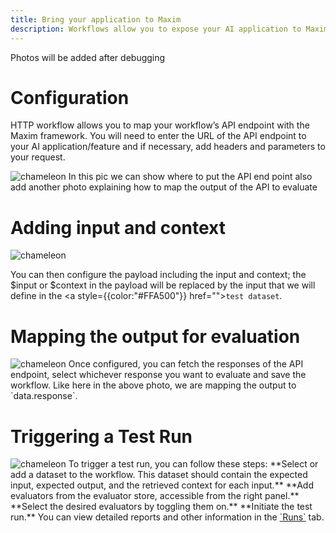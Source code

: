 ```yaml
---
title: Bring your application to Maxim 
description: Workflows allow you to expose your AI application to Maxim. 
---
```


 Photos will be added after debugging
# Configuration
HTTP workflow allows you to map your workflow’s API endpoint with the Maxim framework. You will need to enter the URL of the API endpoint to your AI application/feature and if necessary, add headers and parameters to your request. 

<img src="./img/img1.png" alt="chameleon" />

<Callout title="Title" type="info">
In this pic we can show where to put the API end point also add another photo explaining how to map the output of the API to evaluate
</Callout>

# Adding input and context

<img src="./img/img1.png" alt="chameleon" />

You can then configure the payload including the input and context; the $input or $context in the payload will be replaced by the input that we will define in the <a style={{color:"#FFA500"}} href="">`test dataset`</a>. 

# Mapping the output for evaluation

<img src="./img/img1.png" alt="chameleon" />
Once configured, you can fetch the responses of the API endpoint, select whichever response you want to evaluate and save the workflow. Like here in the above photo, we are mapping the output to `data.response`.

# Triggering a Test Run 
<img src="./img/img1.png" alt="chameleon" />
To trigger a test run,  you can follow these steps:
<Steps>
<Step>
**Select or add a dataset to the workflow. This dataset should contain the expected input, expected output, and the retrieved context for each input.**
</Step>
<Step>
**Add evaluators from the evaluator store, accessible from the right panel.**
</Step>
<Step>
**Select the desired evaluators by toggling them on.**
</Step>
<Step>
**Initiate the test run.**
</Step>
</Steps>
You can view detailed reports and other information in the <a style={{color:"#FFA500"}} href="">`Runs`</a> tab.


 
<Cards>
  <Card title="AI Evaluators" href="https://nextjs.org/docs" />
  <Card title="API-Based Evaluators" href="https://fumadocs.vercel.app" />
  
</Cards>

